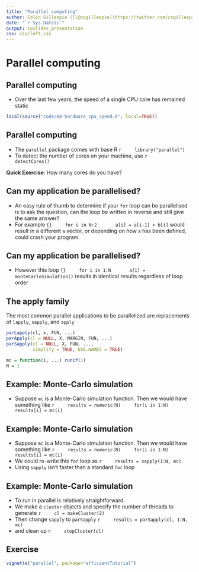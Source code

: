 ```yaml
---
title: "Parallel computing"
author: Colin Gillespie ([\@csgillespie](https://twitter.com/csgillespie))
date: "`r Sys.Date()`"
output: ioslides_presentation
css: css/left.css
---
```

<!--
%\VignetteEngine{knitr::rmarkdown}
%\VignetteIndexEntry{Slides: Parallel computing}
-->

# Parallel computing
## Parallel computing

  * Over the last few years, the speed of a single CPU core has remained static 
  
```r
local(source("code/08-hardware_cpu_speed.R", local=TRUE))
```

## Parallel computing

  * The `parallel` package comes with base R
    ```r
    library("parallel")
    ```
  * To detect the number of cores on your machine, use
    ```r
    detectCores()
    ```
    
__Quick Exercise__: How many cores do you have?

## Can my application be parallelised?    

  * An easy rule of thumb to determine if your `for` loop can be parallelised is
to ask the question, can the loop be written in reverse and still give the same
answer? 
  * For example
    ```{}
    for i in N:2
      a[i] = a[i-1] + b[i]
    ```
would result in a different `a` vector, or depending on how `a` has been
defined, could crash your program. 

## Can my application be parallelised?    

  * However this loop
    ```{}
    for i in 1:N
      a[i] = monteCarloSimulation()
    ```
results in identical results regardless of loop order

  
## The apply family

The most common parallel applications to be parallelized are replacements of `lapply`, `sapply`, and  `apply`

```r
parLapply(cl, x, FUN, ...)
parApply(cl = NULL, X, MARGIN, FUN, ...)
parSapply(cl = NULL, X, FUN, ..., 
          simplify = TRUE, USE.NAMES = TRUE) 
```

```r
mc = function(i, ...) runif(1)
N = 1
```

## Example: Monte-Carlo simulation

  * Suppose `mc` is a Monte-Carlo simulation function. Then we would have something like
    ```r
    results = numeric(N)
    for(i in 1:N)
      results[i] = mc(i)
    ```

## Example: Monte-Carlo simulation

  * Suppose `mc` is a Monte-Carlo simulation function. Then we would have something like
    ```r
    results = numeric(N)
    for(i in 1:N)
      results[i] = mc(i)
    ```
  * We could re-write this `for` loop as
    ```r
    results = sapply(1:N, mc)
    ```
  * Using `sapply` isn't faster than a standard `for` loop
  
## Example: Monte-Carlo simulation

  * To run in parallel is relatively straightforward. 
  * We make a `cluster` objects and specify the number of threads to generate
    ```r
    cl = makeCluster(2)
    ```
  * Then change `sapply` to `parSapply`
    ```r
    results = parSapply(cl, 1:N, mc)
    ```
  * and clean up
    ```r
    stopCluster(cl)
    ```

## Exercise

```r
vignette("parallel", package="efficientTutorial")
```
